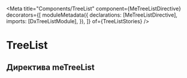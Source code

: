
<Meta
  title="Components/TreeList"
  component={MeTreeListDirective}
  decorators={[
    moduleMetadata({
      declarations: [MeTreeListDirective],
      imports: [DxTreeListModule],
    }),
  ]}
  of={TreeListStories}
/>

# TreeList

## Директива meTreeList
